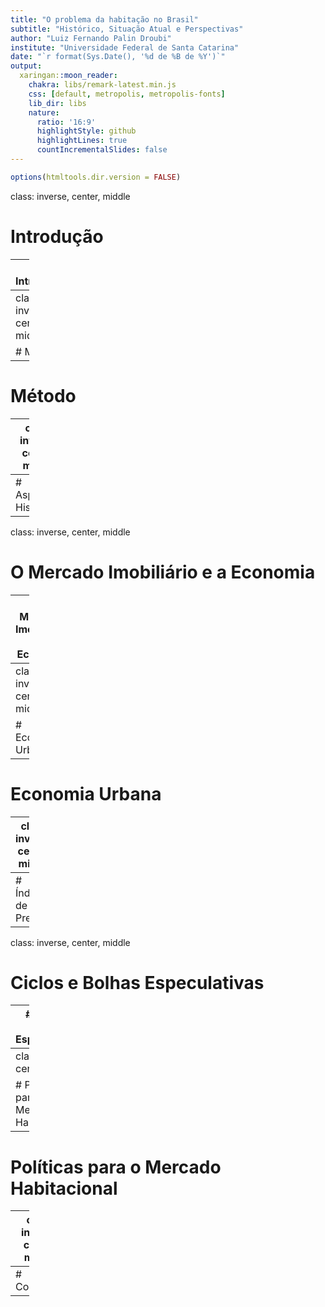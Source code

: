 ```yaml
---
title: "O problema da habitação no Brasil"
subtitle: "Histórico, Situação Atual e Perspectivas"
author: "Luiz Fernando Palin Droubi"
institute: "Universidade Federal de Santa Catarina"
date: "`r format(Sys.Date(), '%d de %B de %Y')`"
output:
  xaringan::moon_reader:
    chakra: libs/remark-latest.min.js
    css: [default, metropolis, metropolis-fonts]
    lib_dir: libs
    nature:
      ratio: '16:9'
      highlightStyle: github
      highlightLines: true
      countIncrementalSlides: false
---
```


```r
options(htmltools.dir.version = FALSE)
```

class: inverse, center, middle

# Introdução

---
# Introdução

---
class: inverse, center, middle

# Método

---
# Método

---
class: inverse, center, middle

# Aspectos Históricos

---
# Aspectos Históricos

---
class: inverse, center, middle

# O Mercado Imobiliário e a Economia

---
# O Mercado Imobiliário e a Economia

---
class: inverse, center, middle

# Economia Urbana

---
# Economia Urbana

---
class: inverse, center, middle

# Índices de Preços

---
# Índices de Preços

---
class: inverse, center, middle

# Ciclos e Bolhas Especulativas

---
# Ciclos e Bolhas Especulativas

---
class: inverse, center, middle

# Políticas para o Mercado Habitacional

---
# Políticas para o Mercado Habitacional

---
class: inverse, center, middle

# Conclusão

---
# Conclusão

---